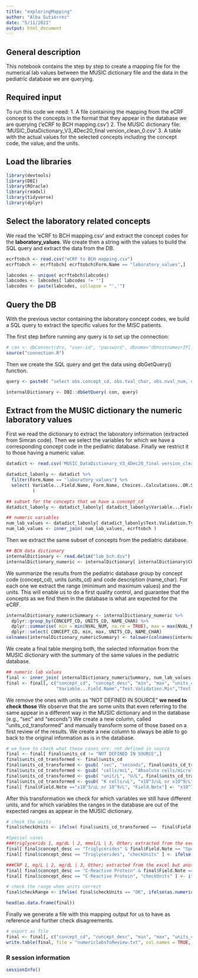 ```yaml
---
title: "exploringMapping"
author: "Alba Gutiérrez"
date: "5/11/2021"
output: html_document
---
```


## General description
This notebook contains the step by step to create a mapping file for the numerical lab values between the MUSIC dictionary file and the data in the pediatric database we are querying. 


## Required input
To run this code we need:
1. A file containing the mapping from the eCRF concept to the concepts in the format that they appear in the database we are querying ('eCRF to BCH mapping.csv')
2. The MUSIC dictionary file: 'MUSIC_DataDictionary_V3_4Dec20_final version_clean_0.csv'
3. A table with the actual values for the selected concepts including the concept code, the value, and the units. 

## Load the libraries

```r
library(devtools)
library(DBI)
library(ROracle)
library(readxl)
library(tidyverse)
library(dplyr)
```

## Select the laboratory related concepts
We read the 'eCRF to BCH mapping.csv' and extract the concept codes for the **laboratory_values**. We create then a string with the values to build the SQL query and extract the data from the DB. 

```r
ecrftobch <- read.csv("eCRF to BCH mapping.csv")
ecrftobch <- ecrftobch[ ecrftobch$Form.Name == "laboratory_values",]

labcodes <- unique( ecrftobch$labcodes)
labcodes <- labcodes[ labcodes != ""]
labcodes <- paste(labcodes, collapse = "','")
```

## Query the DB
With the previous vector containing the laboratory concept codes, we build a SQL query to extract the specific values for the MISC patients. 

The first step before running any query is to set up the connection:
```r
# con <- dbConnect(drv, "user-id", "password", dbname="dbhostnameorIP[:port]/dbservice")
source("connection.R")
```

Then we create the SQL query and get the data using dbGetQuery() function. 
```r
query <- paste0( "select obs.concept_cd, obs.tval_char, obs.nval_num, obs.units_cd , cd.name_char from observation_fact obs, sa_diag_mis_c_patients pat, concept_dimension cd where obs.patient_num = pat.patient_num and obs.concept_cd = cd.concept_cd and obs.start_date >= pat.admission_date and concept_cd in ('", labcodes, "')" )

internalDictionary <- DBI::dbGetQuery( con, query)
```

## Extract from the MUSIC dictionary the numeric laboratory values
First we read the dictionary to extract the laboratory information (extracted from Simran code). Then we select the variables for which we have a corresponding concept code in the pediatric database. Finally we restrict it to those having a numeric value. 

```r
datadict <- read.csv('MUSIC_DataDictionary_V3_4Dec20_final version_clean_0.csv')

datadict_labonly <- datadict %>% 
  filter(Form.Name == "laboratory_values") %>%
  select( Variable...Field.Name, Form.Name, Choices..Calculations..OR.Slider.Labels, Field.Note,Text.Validation.Min, Text.Validation.Max, Text.Validation.Type.OR.Show.Slider.Number
          )

## subset for the concepts that we have a concept_cd
datadict_labonly <- datadict_labonly[ datadict_labonly$Variable...Field.Name %in% ecrftobch$Variable...Field.Name, ]

## numeric variables
num_lab_values <- datadict_labonly[ datadict_labonly$Text.Validation.Type.OR.Show.Slider.Number == "number",]
num_lab_values <- inner_join( num_lab_values, ecrftobch )
```

Then we extract the same subset of concepts from the pediatric database. 
```r
## BCH data dictionary
internalDictionary <- read.delim("lab_bch.dsv")
internalDictionary_numeric <- internalDictionary[ internalDictionary$CONCEPT_CD %in% num_lab_values$concept_cd, ]
```

We summarize the results from the pediatric database group by concept code (concept_cd), units (units_cd) and code description (name_char). For each one we extract the range (minimum and maximum values) and the units. This will enable us to do a first quality control, and guarantee that the concepts as we find them in the database is what are expected for the eCRF.

```r
internalDictionary_numericSummary <- internalDictionary_numeric %>%
  dplyr::group_by(CONCEPT_CD, UNITS_CD, NAME_CHAR) %>%
  dplyr::summarise( min = min(NVAL_NUM, na.rm = TRUE), max = max(NVAL_NUM, na.rm = TRUE)) %>%
  dplyr::select( CONCEPT_CD, min, max, UNITS_CD, NAME_CHAR)
colnames(internalDictionary_numericSummary) <- tolower(colnames(internalDictionary_numericSummary))
```

We create a final table merging both, the selected information from the MUSIC dictionary with the summary of the same values in the pediatric database. 

```r
## numeric lab values
final <- inner_join( internalDictionary_numericSummary, num_lab_values )
final <- final[, c("concept_cd", "concept_desc", "min", "max", "units_cd",
                   "Variable...Field.Name","Text.Validation.Min","Text.Validation.Max","Field.Note", "concept_path", "Form.Name")]
```

We remove the ones with units as "NOT DEFINED IN SOURCE" **we need to check those**
We observe that the are some units that even referring to the same appear in a different way in the MUSIC dictionary and in the database (e.g., "sec" and "seconds")
We create a new column, called "units_cd_transformed" and manually transform some of those based on a first review of the results. We create a new column to always be able to go back to the original information as is in the database. 

```r
# we have to check what these cases are: not defined in source
final <- final[ final$units_cd != "NOT DEFINED IN SOURCE",]
final$units_cd_transformed <- final$units_cd
final$units_cd_transformed <- gsub( "sec", "seconds", final$units_cd_transformed)
final$units_cd_transformed <- gsub( "cells/mcL", "Absolute cells/microliter", final$units_cd_transformed)
final$units_cd_transformed <- gsub( "unit/L", "U/L", final$units_cd_transformed)
final$units_cd_transformed <- gsub( "K cells/uL", "x10^3/uL or x10^9/L", final$units_cd_transformed)
final[ final$Field.Note =="x10^3/uL or 10^9/L", "Field.Note"] <- "x10^3/uL or x10^9/L"
```

After this transformation we check for which variables we still have different units, and for which variables the ranges in the database are out of the expected ranges as appear in the MUSIC dictionary.

```r
# check the units
final$checkUnits <- ifelse( final$units_cd_transformed ==  final$Field.Note, "OK", "To check")
```

```r
#Special cases
###triglycerids 1, mg/dL | 2, mmol/L | 3, Other; extracted from the excel but another column
final[ final$concept_desc == "Triglycerides" & final$Field.Note == "Specify units below", "Field.Note"] <- "1, mg/dL | 2, mmol/L | 3, Other"
final[ final$concept_desc == "Triglycerides", "checkUnits" ] <- ifelse( final[ final$concept_desc == "Triglycerides", "units_cd" ] %in% c("mg/dL","mmol/L","Other"), "OK", "To check")

###CRP 1, mg/L | 2, mg/dL | 3, Other; extracted from the excel but another column
final[ final$concept_desc == "C-Reactive Protein" & final$Field.Note == "Specify units below", "Field.Note"] <- "1, mg/L | 2, mg/dL | 3, Other"
final[ final$concept_desc == "C-Reactive Protein", "checkUnits" ] <- ifelse( final[ final$concept_desc == "C-Reactive Protein", "units_cd" ] %in% c("mg/L","mg/dL","Other"), "OK", "To check")
```

```r
# check the range when units correct
final$checkRange <- ifelse( final$checkUnits == "OK", ifelse(as.numeric(final$min) >= as.numeric(final$Text.Validation.Min) & as.numeric(final$max) <= as.numeric(final$Text.Validation.Max), "OK", "To check"), "To check")

head(as.data.frame(final))
```

Finally we generate a file with this mapping output for us to have as reference and further check disagreements. 

```r
# export as file
final <- final[, c("concept_cd", "concept_desc", "min", "max", "units_cd", "units_cd_transformed","Variable...Field.Name","Text.Validation.Min","Text.Validation.Max","Field.Note", "checkUnits", "checkRange","concept_path", "Form.Name")]
write.table(final, file = "numericlabsToReview.txt", col.names = TRUE, row.names = FALSE, sep = "\t", quote = FALSE)
```

### R session information

```r
sessionInfo()
```







